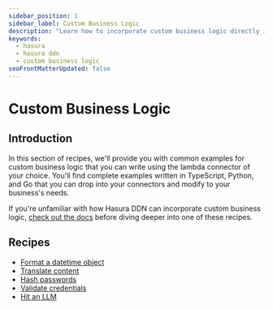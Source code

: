 ```yaml
---
sidebar_position: 1
sidebar_label: Custom Business Logic
description: "Learn how to incorporate custom business logic directly into your supergraph using common examples."
keywords:
  - hasura
  - hasura ddn
  - custom business logic
seoFrontMatterUpdated: false
---
```


# Custom Business Logic

## Introduction

In this section of recipes, we'll provide you with common examples for custom business logic that you can write using
the lambda connector of your choice. You'll find complete examples written in TypeScript, Python, and Go that you can
drop into your connectors and modify to your business's needs.

If you're unfamiliar with how Hasura DDN can incorporate custom business logic,
[check out the docs](/business-logic/overview.mdx) before diving deeper into one of these recipes.

## Recipes

- [Format a datetime object](/recipes/business-logic/1-format-datetime-objects.mdx)
- [Translate content](/recipes/business-logic/2-translate-content.mdx)
- [Hash passwords](/recipes/business-logic/3-hash-passwords.mdx)
- [Validate credentials](/recipes/business-logic/4-validate-credentials.mdx)
- [Hit an LLM](/recipes/business-logic/5-enrich-data-with-an-llm.mdx)
